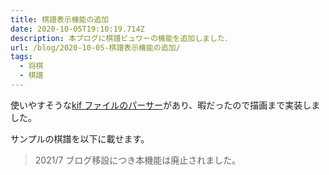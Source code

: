 ```yaml
---
title: 棋譜表示機能の追加
date: 2020-10-05T19:10:19.714Z
description: 本ブログに棋譜ビュワーの機能を追加しました．
url: /blog/2020-10-05-棋譜表示機能の追加/
tags:
  - 将棋
  - 棋譜
---
```


使いやすそうな[kif ファイルのパーサー](https://github.com/na2hiro/json-kifu-format)があり、暇だったので描画まで実装しました。

サンプルの棋譜を以下に載せます。

> 2021/7 ブログ移設につき本機能は廃止されました。
